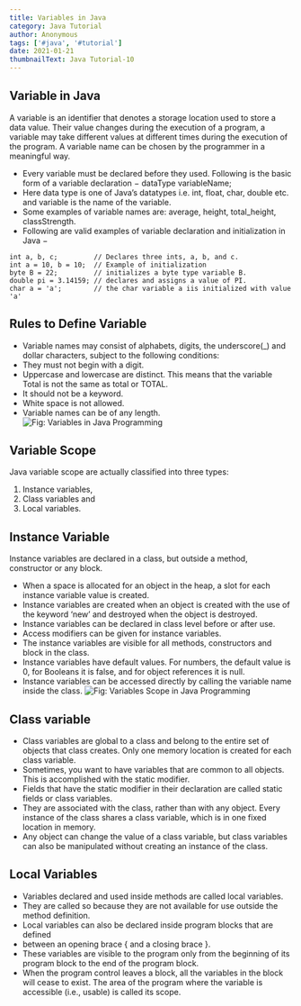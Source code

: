 ```yaml
---
title: Variables in Java
category: Java Tutorial
author: Anonymous
tags: ['#java', '#tutorial']
date: 2021-01-21
thumbnailText: Java Tutorial-10
---
```

## Variable in Java
A variable is an identifier that denotes a storage location used to store a data value. Their value changes during the execution of a program, a variable may take different values at different times during the execution of the program. A variable name can be chosen by the programmer in a meaningful way.

- Every variable must be declared before they used. Following is the basic form of a variable declaration − dataType variableName;
- Here data type is one of Java’s datatypes i.e. int, float, char, double etc. and variable is the name of the variable.
- Some examples of variable names are: average, height, total_height, classStrength.
- Following are valid examples of variable declaration and initialization in Java −
~~~
int a, b, c;         // Declares three ints, a, b, and c.
int a = 10, b = 10;  // Example of initialization
byte B = 22;         // initializes a byte type variable B.
double pi = 3.14159; // declares and assigns a value of PI.
char a = 'a';        // the char variable a iis initialized with value 'a'
~~~
## Rules to Define Variable
- Variable names may consist of alphabets, digits, the underscore(_) and dollar characters, subject to the following conditions:
- They must not begin with a digit.
- Uppercase and lowercase are distinct. This means that the variable Total is not the same as total or TOTAL.
- It should not be a keyword.
- White space is not allowed.
- Variable names can be of any length.
![Fig: Variables in Java Programming](../../assets/javaPic/variables.png)
## Variable Scope
Java variable  scope are actually classified into three types:
1. Instance variables,
2. Class variables and
3. Local variables.

## Instance Variable
Instance variables are declared in a class, but outside a method, constructor or any block.
- When a space is allocated for an object in the heap, a slot for each instance variable value is created.
- Instance variables are created when an object is created with the use of the keyword ‘new’ and destroyed when the object is destroyed.
- Instance variables can be declared in class level before or after use.
- Access modifiers can be given for instance variables.
- The instance variables are visible for all methods, constructors and block in the class.
- Instance variables have default values. For numbers, the default value is 0, for Booleans it is false, and for object references it is null.
- Instance variables can be accessed directly by calling the variable name inside the class.
![Fig: Variables Scope in Java Programming](../../assets/javaPic/v2.jpg)
## Class variable
- Class variables are global to a class and belong to the entire set of objects that class creates. Only one memory location is created for each class variable.
- Sometimes, you want to have variables that are common to all objects. This is accomplished with the static modifier.
- Fields that have the static modifier in their declaration are called static fields or class variables.
- They are associated with the class, rather than with any object. Every instance of the class shares a class variable, which is in one fixed location in memory.
- Any object can change the value of a class variable, but class variables can also be manipulated without creating an instance of the class.

## Local Variables
- Variables declared and used inside methods are called local variables.
- They are called so because they are not available for use outside the method definition.
- Local variables can also be declared inside program blocks that are defined
- between an opening brace { and a closing brace }.
- These variables are visible to the program only from the beginning of its program block to the end of the program block.
- When the program control leaves a block, all the variables in the block will cease to exist. The area of the program where the variable is accessible (i.e., usable) is called its scope.
